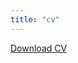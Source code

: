 ```yaml
---
title: "cv"
---
```


<a href="CV.pdf#" class="download" title="Download CV as PDF">Download CV</a>			

